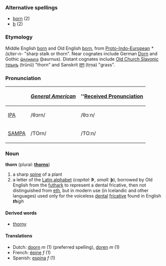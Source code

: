 ===Alternative spellings===
*[[þorn]] (2)
*[[þ]] (2)

===Etymology===
Middle English [[þorn]] and Old English [[þorn]], from [[Proto-Indo-European]] ''*(s)ter-n-'' "sharp stalk or thorn".  Near cognates include German [[Dorn]] and Gothic [[𐌸𐌰𐌿𐍂𐌽𐌿𐍃]] (þaurnus).  Distant cognates include [[Old Church Slavonic]] [[трънъ]] (trŭnŭ) "thorn" and Sanskrit [[तृण]] (tṛṇa) "grass".

===Pronunciation===
{| border=1 cellpadding=5
! !! ''[[w:General American|General American]]'' !! ''[[w:Received Pronunciation|Received Pronunciation]]
|-
| [[w:IPA|IPA]] || /θɔrn/ || /θɔːn/
|-
| [[w:SAMPA|SAMPA]] || /TOrn/ || /TO:n/
|}

===Noun===
'''thorn''' (plural: '''[[thorns]]''')
# a sharp [[spine]] of a plant
# a letter of the [[Latin alphabet]] (''capital:'' '''Þ''', ''small:'' '''þ'''), borrowed by Old English from the [[futhark]] to represent a dental fricative, then not distinguished from [[eth]], but in modern use (in Icelandic and other languages) used only for the voiceless [[dental]] [[fricative]] found in English '' '''th'''igh''

====Derived words====
*[[thorny]]

====Translations====
*Dutch: [[doorn]] ''m'' (1) (preferred spelling), [[doren]] ''m'' (1)
*French: [[épine]] ''f'' (1)
*Spanish: [[espina]] ''f'' (1)